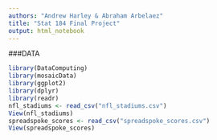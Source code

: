 ```yaml
---
authors: "Andrew Harley & Abraham Arbelaez"
title: "Stat 184 Final Project"
output: html_notebook
---
```


###DATA
```r
library(DataComputing)
library(mosaicData)
library(ggplot2)
library(dplyr)
library(readr)
nfl_stadiums <- read_csv("nfl_stadiums.csv")
View(nfl_stadiums)
spreadspoke_scores <- read_csv("spreadspoke_scores.csv")
View(spreadspoke_scores)
```


```r

```

